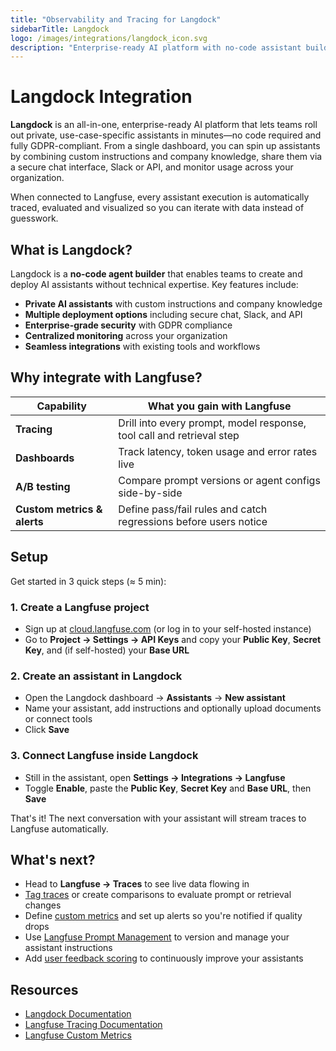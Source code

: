 ```yaml
---
title: "Observability and Tracing for Langdock"
sidebarTitle: Langdock
logo: /images/integrations/langdock_icon.svg
description: "Enterprise-ready AI platform with no-code assistant builder. Automatically capture detailed traces and metrics for every assistant execution with Langfuse integration."
---
```


# Langdock Integration

**Langdock** is an all-in-one, enterprise-ready AI platform that lets teams roll out private, use-case-specific assistants in minutes—no code required and fully GDPR-compliant. From a single dashboard, you can spin up assistants by combining custom instructions and company knowledge, share them via a secure chat interface, Slack or API, and monitor usage across your organization.

When connected to Langfuse, every assistant execution is automatically traced, evaluated and visualized so you can iterate with data instead of guesswork.

## What is Langdock?

Langdock is a **no-code agent builder** that enables teams to create and deploy AI assistants without technical expertise. Key features include:

- **Private AI assistants** with custom instructions and company knowledge
- **Multiple deployment options** including secure chat, Slack, and API
- **Enterprise-grade security** with GDPR compliance
- **Centralized monitoring** across your organization
- **Seamless integrations** with existing tools and workflows

## Why integrate with Langfuse?

| Capability | What you gain with Langfuse |
|------------|---------------------------|
| **Tracing** | Drill into every prompt, model response, tool call and retrieval step |
| **Dashboards** | Track latency, token usage and error rates live |
| **A/B testing** | Compare prompt versions or agent configs side-by-side |
| **Custom metrics & alerts** | Define pass/fail rules and catch regressions before users notice |

## Setup

Get started in 3 quick steps (≈ 5 min):

### 1. Create a Langfuse project

- Sign up at [cloud.langfuse.com](https://cloud.langfuse.com) (or log in to your self-hosted instance)
- Go to **Project → Settings → API Keys** and copy your **Public Key**, **Secret Key**, and (if self-hosted) your **Base URL**

### 2. Create an assistant in Langdock

- Open the Langdock dashboard → **Assistants** → **New assistant**
- Name your assistant, add instructions and optionally upload documents or connect tools
- Click **Save**

### 3. Connect Langfuse inside Langdock

- Still in the assistant, open **Settings → Integrations → Langfuse**
- Toggle **Enable**, paste the **Public Key**, **Secret Key** and **Base URL**, then **Save**

That's it! The next conversation with your assistant will stream traces to Langfuse automatically.

## What's next?

- Head to **Langfuse → Traces** to see live data flowing in
- [Tag traces](/docs/tracing-features/tags) or create comparisons to evaluate prompt or retrieval changes
- Define [custom metrics](/docs/scores/custom) and set up alerts so you're notified if quality drops
- Use [Langfuse Prompt Management](/docs/prompts/get-started) to version and manage your assistant instructions
- Add [user feedback scoring](/docs/scores/user-feedback) to continuously improve your assistants

## Resources

- [Langdock Documentation](https://docs.langdock.com)
- [Langfuse Tracing Documentation](/docs/tracing)
- [Langfuse Custom Metrics](/docs/scores/custom)